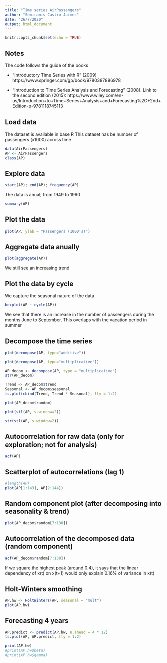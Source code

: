 ```yaml
---
title: "Time series AirPassengers"
author: "Semiramis Castro-Jaimes"
date: "26/7/2020"
output: html_document
---
```


```r
knitr::opts_chunk$set(echo = TRUE)
```
## Notes
The code follows the guide of the books 

- "Introductory Time Series with R" (2009) https://www.springer.com/gp/book/9780387886978

- "Introduction to Time Series Analysis and Forecasting" (2008). Link to the second edition (2015): https://www.wiley.com/en-us/Introduction+to+Time+Series+Analysis+and+Forecasting%2C+2nd+Edition-p-9781118745113


## Load data 
The dataset is available in base R
This dataset has be number of passengers (x1000) across time
```r
data(AirPassengers)
AP <- AirPassengers
class(AP)
```
## Explore data
```r
start(AP); end(AP); frequency(AP)
```
The data is anual; from 1949 to 1960

```r
summary(AP)
```

## Plot the data
```r
plot(AP, ylab = "Passengers (1000's)")
```

## Aggregate data anually
```r
plot(aggregate(AP))
```
We still see an increasing trend

## Plot the data by cycle
We capture the seasonal nature of the data
```r
boxplot(AP ~ cycle(AP))
```
We see that there is an increase in the number of passengers during the months June to September. This overlaps with the vacation period in summer

## Decompose the time series
```r
plot(decompose(AP, type="additive"))
```

```r
plot(decompose(AP, type="multiplicative"))
```

```r
AP_decom <- decompose(AP, type = "multiplicative")
str(AP_decom)
```
```r
Trend <- AP_decom$trend
Seasonal <- AP_decom$seasonal
ts.plot(cbind(Trend, Trend * Seasonal), lty = 1:2)
```

```r
plot(AP_decom$random)
```

```r
plot(stl(AP, s.window=2))

```

```r
str(stl(AP, s.window=2))
```
## Autocorrelation for raw data (only for exploration; not for analysis)
```r
acf(AP)
```

## Scatterplot of autocorrelations (lag 1)
```r
#length(AP)
plot(AP[1:143], AP[2:144])

```

## Random component plot (after decomposing into seasonality & trend)
```r
plot(AP_decom$random[7:138])
```

## Autocorrelation of the decomposed data (random component)
```r
acf(AP_decom$random[7:138])
```
If we square the highest peak (around 0.4), it says that the linear dependency of x(t) on x(t+1) would only explain 0.16% of variance in x(t) 

## Holt-Winters smoothing
```r
AP.hw <- HoltWinters(AP, seasonal = "mult")
plot(AP.hw)
```
## Forecasting 4 years
```r
AP.predict <- predict(AP.hw, n.ahead = 4 * 12)
ts.plot(AP, AP.predict, lty = 1:2)
```

```r
print(AP.hw)
#print(AP.hw$beta)
#print(AP.hw$gamma)
```

